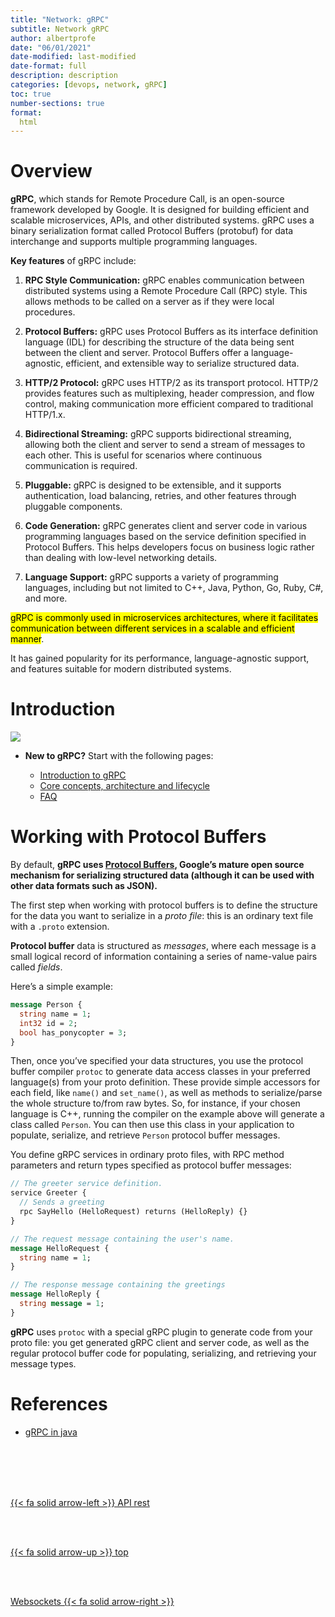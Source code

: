 ```yaml
---
title: "Network: gRPC"
subtitle: Network gRPC
author: albertprofe
date: "06/01/2021"
date-modified: last-modified
date-format: full
description: description
categories: [devops, network, gRPC]
toc: true
number-sections: true
format:
  html
---
```


# Overview

**gRPC**, which stands for Remote Procedure Call, is an open-source framework developed by Google. It is designed for building efficient and scalable microservices, APIs, and other distributed systems. gRPC uses a binary serialization format called Protocol Buffers (protobuf) for data interchange and supports multiple programming languages.

**Key features** of gRPC include:

1. **RPC Style Communication:** gRPC enables communication between distributed systems using a Remote Procedure Call (RPC) style. This allows methods to be called on a server as if they were local procedures.

2. **Protocol Buffers:** gRPC uses Protocol Buffers as its interface definition language (IDL) for describing the structure of the data being sent between the client and server. Protocol Buffers offer a language-agnostic, efficient, and extensible way to serialize structured data.

3. **HTTP/2 Protocol:** gRPC uses HTTP/2 as its transport protocol. HTTP/2 provides features such as multiplexing, header compression, and flow control, making communication more efficient compared to traditional HTTP/1.x.

4. **Bidirectional Streaming:** gRPC supports bidirectional streaming, allowing both the client and server to send a stream of messages to each other. This is useful for scenarios where continuous communication is required.

5. **Pluggable:** gRPC is designed to be extensible, and it supports authentication, load balancing, retries, and other features through pluggable components.

6. **Code Generation:** gRPC generates client and server code in various programming languages based on the service definition specified in Protocol Buffers. This helps developers focus on business logic rather than dealing with low-level networking details.

7. **Language Support:** gRPC supports a variety of programming languages, including but not limited to C++, Java, Python, Go, Ruby, C#, and more.

<mark>gRPC is commonly used in microservices architectures, where it facilitates communication between different services in a scalable and efficient manner</mark>.

It has gained popularity for its performance, language-agnostic support, and features suitable for modern distributed systems.

# Introduction

![](/images/devops/grpc.svg)

- **New to gRPC?** Start with the following pages:

  - [Introduction to gRPC](https://grpc.io/docs/what-is-grpc/introduction/)
  - [Core concepts, architecture and lifecycle](https://grpc.io/docs/what-is-grpc/core-concepts/)
  - [FAQ](https://grpc.io/docs/what-is-grpc/faq/)

# Working with Protocol Buffers

By default, **gRPC uses [Protocol Buffers](https://protobuf.dev/overview/){.external}, Google’s mature open source mechanism for serializing structured data (although it can be used with other data formats such as JSON).**

The first step when working with protocol buffers is to define the structure
for the data you want to serialize in a *proto file*: this is an ordinary text
file with a `.proto` extension.

**Protocol buffer** data is structured as *messages*, where each message is a small logical record of information containing a series of name-value pairs called *fields*.

Here's a simple example:

```proto
message Person {
  string name = 1;
  int32 id = 2;
  bool has_ponycopter = 3;
}
```

Then, once you've specified your data structures, you use the protocol buffer
compiler `protoc` to generate data access classes in your preferred language(s)
from your proto definition. These provide simple accessors for each field,
like `name()` and `set_name()`, as well as methods to serialize/parse
the whole structure to/from raw bytes. So, for instance, if your chosen
language is C++, running the compiler on the example above will generate a
class called `Person`. You can then use this class in your application to
populate, serialize, and retrieve `Person` protocol buffer messages.

You define gRPC services in ordinary proto files, with RPC method parameters and return types specified as protocol buffer messages:

```proto
// The greeter service definition.
service Greeter {
  // Sends a greeting
  rpc SayHello (HelloRequest) returns (HelloReply) {}
}

// The request message containing the user's name.
message HelloRequest {
  string name = 1;
}

// The response message containing the greetings
message HelloReply {
  string message = 1;
}
```

**gRPC** uses `protoc` with a special gRPC plugin to generate code from your proto file: you get generated gRPC client and server code, as well as the regular protocol buffer code for populating, serializing, and retrieving your message types.


# References

- [gRPC in java](https://grpc.io/docs/languages/java/quickstart/){.external}




<!--- navLinks -->
<br><br>
<div class=row>
<br>
<div class='column left previous'>
<br>
[{{< fa solid arrow-left >}} API rest](/devops/devops-network-rest.qmd)
<br>
</div>
<br>
<div class='column center'>
<br>
[{{< fa solid arrow-up >}} top](#top)
<br>
</div>
<br>
<div class='column right next'>
<br>
[Websockets {{< fa solid arrow-right >}}](/devops/devops-network-websocket.qmd)
<br>
</div>
<br>
</div>

